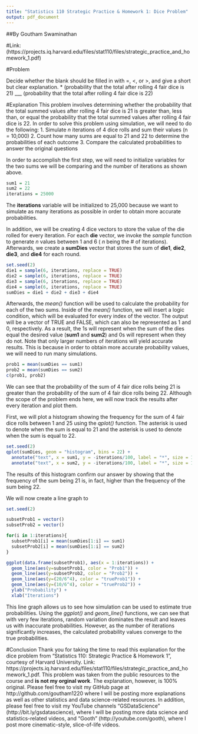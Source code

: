 ```yaml
---
title: "Statistics 110 Strategic Practice & Homework 1: Dice Problem"
output: pdf_document
---
```


##By Goutham Swaminathan

#Link: (https://projects.iq.harvard.edu/files/stat110/files/strategic_practice_and_homework_1.pdf)
 
#Problem 

 Decide whether the blank should be filled in with =, <, or >, and give a short but clear explanation.
  * (probability that the total after rolling 4 fair dice is 21) ___ (probability that the total after rolling 4 fair dice is 22)
  
#Explanation
 This problem involves determining whether the probability that the total summed values after rolling 4 fair dice is 21 is greater than, less than, or equal the probability that the total summed values after rolling 4 fair dice is 22. In order to solve this problem using simulation, we will need to do the following:
  1.  Simulate _n_ iterations of 4 dice rolls and sum their values (n = 10,000)
  2.  Count how many sums are equal to 21 and 22 to determine the probabilities of each outcome 
  3.  Compare the calculated probabilities to answer the original questions  
  
In order to accomplish the first step, we will need to initialize variables for the two sums we will be comparing and the number of iterations as shown above. 

```r
sum1 = 21
sum2 = 22
iterations = 25000
```

The **iterations** variable will be initialized to 25,000 because we want to simulate as many iterations as possible in order to obtain more accurate probabilities.

In addition, we will be creating 4 dice vectors to store the value of the die rolled for every iteration. For each **die** vector, we invoke the _sample_ function to generate _n_ values between 1 and 6 ( _n_ being the # of iterations). Afterwards, we create a **sumDies** vector that stores the sum of **die1**, **die2**, **die3**, and **die4** for each round.

```r
set.seed(2)
die1 = sample(6, iterations, replace = TRUE)
die2 = sample(6, iterations, replace = TRUE)
die3 = sample(6, iterations, replace = TRUE)
die4 = sample(6, iterations, replace = TRUE)
sumDies = die1 + die2 + die3 + die4
```

Afterwards, the _mean()_ function will be used to calculate the probability for each of the two sums. Inside of the _mean()_ function, we will insert a logic condition, which will be evaluated for every index of the vector. The output will be a vector of TRUE and FALSE, which can also be represented as 1 and 0, respectively. As a result, the 1s will represent when the sum of the dies equal the desired value (**sum1** and **sum2**) and 0s will represent when they do not. Note that only larger numbers of iterations will yield accurate results. This is because in order to obtain more accurate probability values, we will need to run many simulations.

```r
prob1 = mean(sumDies == sum1)
prob2 = mean(sumDies == sum2)
c(prob1, prob2)
```

We can see that the probability of the sum of 4 fair dice rolls being 21 is greater than the probability of the sum of 4 fair dice rolls being 22. Although the scope of the problem ends here, we will now track the results after every iteration and plot them.

First, we will plot a histogram showing the frequency for the sum of 4 fair dice rolls between 1 and 25 using the _qplot()_ function. The \textcolor{teal}{teal} asterisk is used to denote when the sum is equal to 21 and the \textcolor{blue}{blue} asterisk is used to denote when the sum is equal to 22. 

```r
set.seed(2)
qplot(sumDies, geom = "histogram", bins = 22) +
  annotate("text", x = sum1, y = -iterations/100, label = "*", size = 15, color = 5) +
  annotate("text", x = sum2, y = -iterations/100, label = "*", size = 15, color = 4)
```

The results of this histogram confirm our answer by showing that the frequency of the sum being 21 is, in fact, higher than the frequency of the sum being 22. 

We will now create a line graph to 

```r
set.seed(2)

subsetProb1 = vector()
subsetProb2 = vector()

for(i in 1:iterations){
  subsetProb1[i] = mean(sumDies[1:i] == sum1)
  subsetProb2[i] = mean(sumDies[1:i] == sum2)
}

ggplot(data.frame(subsetProb1), aes(x = 1:iterations)) + 
  geom_line(aes(y=subsetProb1, color = "Prob1")) +
  geom_line(aes(y=subsetProb2, color = "Prob2")) + 
  geom_line(aes(y=(20/6^4), color = "trueProb1")) + 
  geom_line(aes(y=(10/6^4), color = "trueProb2")) +
  ylab("Probability") +
  xlab("Iterations")
```

This line graph allows us to see how simulation can be used to estimate true probabilities. Using the _ggplot()_ and _geom\_line()_ functions, we can see that with very few iterations, random variation dominates the result and leaves us with inaccurate probabilities. However, as the number of iterations significantly increases, the calculated probability values converge to the true probabilities.

#Conclusion
Thank you for taking the time to read this explanation for the dice problem from "Statistics 110: Strategic Practice & Homework 1", courtesy of Harvard University. Link: https://projects.iq.harvard.edu/files/stat110/files/strategic_practice_and_homework_1.pdf. This problem was taken from the public resources to the course and **is not my orginal work**. The explanation, however, is 100% original. Please feel free to visit my GitHub page at http://github.com/goutham1220 where I will be posting more explanations as well as other statistics and data science-related resources. In addition, please feel free to visit my YouTube channels "GSDataScience" (http://bit.ly/gsdatascience), where I will be posting more data science and statistics-related videos, and "Gooth" (http://youtube.com/gooth), where I post more cinematic-style, slice-of-life videos.    

